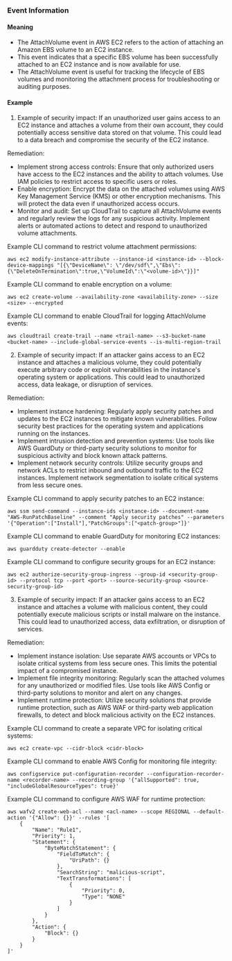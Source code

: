 
### Event Information

#### Meaning

- The AttachVolume event in AWS EC2 refers to the action of attaching an Amazon EBS volume to an EC2 instance.
- This event indicates that a specific EBS volume has been successfully attached to an EC2 instance and is now available for use.
- The AttachVolume event is useful for tracking the lifecycle of EBS volumes and monitoring the attachment process for troubleshooting or auditing purposes.

#### Example

1. Example of security impact: If an unauthorized user gains access to an EC2 instance and attaches a volume from their own account, they could potentially access sensitive data stored on that volume. This could lead to a data breach and compromise the security of the EC2 instance.

Remediation:
- Implement strong access controls: Ensure that only authorized users have access to the EC2 instances and the ability to attach volumes. Use IAM policies to restrict access to specific users or roles.
- Enable encryption: Encrypt the data on the attached volumes using AWS Key Management Service (KMS) or other encryption mechanisms. This will protect the data even if unauthorized access occurs.
- Monitor and audit: Set up CloudTrail to capture all AttachVolume events and regularly review the logs for any suspicious activity. Implement alerts or automated actions to detect and respond to unauthorized volume attachments.

Example CLI command to restrict volume attachment permissions:
```
aws ec2 modify-instance-attribute --instance-id <instance-id> --block-device-mappings "[{\"DeviceName\": \"/dev/sdf\",\"Ebs\":{\"DeleteOnTermination\":true,\"VolumeId\":\"<volume-id>\"}}]"
```

Example CLI command to enable encryption on a volume:
```
aws ec2 create-volume --availability-zone <availability-zone> --size <size> --encrypted
```

Example CLI command to enable CloudTrail for logging AttachVolume events:
```
aws cloudtrail create-trail --name <trail-name> --s3-bucket-name <bucket-name> --include-global-service-events --is-multi-region-trail
```


2. Example of security impact: If an attacker gains access to an EC2 instance and attaches a malicious volume, they could potentially execute arbitrary code or exploit vulnerabilities in the instance's operating system or applications. This could lead to unauthorized access, data leakage, or disruption of services.

Remediation:
- Implement instance hardening: Regularly apply security patches and updates to the EC2 instances to mitigate known vulnerabilities. Follow security best practices for the operating system and applications running on the instances.
- Implement intrusion detection and prevention systems: Use tools like AWS GuardDuty or third-party security solutions to monitor for suspicious activity and block known attack patterns.
- Implement network security controls: Utilize security groups and network ACLs to restrict inbound and outbound traffic to the EC2 instances. Implement network segmentation to isolate critical systems from less secure ones.

Example CLI command to apply security patches to an EC2 instance:
```
aws ssm send-command --instance-ids <instance-id> --document-name "AWS-RunPatchBaseline" --comment "Apply security patches" --parameters '{"Operation":["Install"],"PatchGroups":["<patch-group>"]}'
```

Example CLI command to enable GuardDuty for monitoring EC2 instances:
```
aws guardduty create-detector --enable
```

Example CLI command to configure security groups for an EC2 instance:
```
aws ec2 authorize-security-group-ingress --group-id <security-group-id> --protocol tcp --port <port> --source-security-group <source-security-group-id>
```


3. Example of security impact: If an attacker gains access to an EC2 instance and attaches a volume with malicious content, they could potentially execute malicious scripts or install malware on the instance. This could lead to unauthorized access, data exfiltration, or disruption of services.

Remediation:
- Implement instance isolation: Use separate AWS accounts or VPCs to isolate critical systems from less secure ones. This limits the potential impact of a compromised instance.
- Implement file integrity monitoring: Regularly scan the attached volumes for any unauthorized or modified files. Use tools like AWS Config or third-party solutions to monitor and alert on any changes.
- Implement runtime protection: Utilize security solutions that provide runtime protection, such as AWS WAF or third-party web application firewalls, to detect and block malicious activity on the EC2 instances.

Example CLI command to create a separate VPC for isolating critical systems:
```
aws ec2 create-vpc --cidr-block <cidr-block>
```

Example CLI command to enable AWS Config for monitoring file integrity:
```
aws configservice put-configuration-recorder --configuration-recorder-name <recorder-name> --recording-group '{"allSupported": true, "includeGlobalResourceTypes": true}'
```

Example CLI command to configure AWS WAF for runtime protection:
```
aws wafv2 create-web-acl --name <acl-name> --scope REGIONAL --default-action '{"Allow": {}}' --rules '[
    {
        "Name": "Rule1",
        "Priority": 1,
        "Statement": {
            "ByteMatchStatement": {
                "FieldToMatch": {
                    "UriPath": {}
                },
                "SearchString": "malicious-script",
                "TextTransformations": [
                    {
                        "Priority": 0,
                        "Type": "NONE"
                    }
                ]
            }
        },
        "Action": {
            "Block": {}
        }
    }
]'
```

